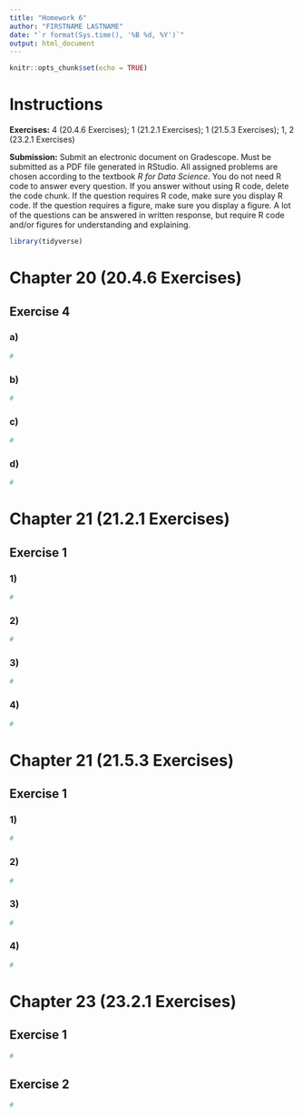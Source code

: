 ```yaml
---
title: "Homework 6"
author: "FIRSTNAME LASTNAME"
date: "`r format(Sys.time(), '%B %d, %Y')`"
output: html_document
---
```


```r
knitr::opts_chunk$set(echo = TRUE)
```

# Instructions

**Exercises:**  4 (20.4.6 Exercises); 1 (21.2.1 Exercises); 1 (21.5.3 Exercises); 1, 2 (23.2.1 Exercises)

**Submission:** Submit an electronic document on Gradescope. Must be submitted as a PDF file generated in RStudio. All assigned problems are chosen according to the textbook *R for Data Science*. You do not need R code to answer every question. If you answer without using R code, delete the code chunk. If the question requires R code, make sure you display R code. If the question requires a figure, make sure you display a figure. A lot of the questions can be answered in written response, but require R code and/or figures for understanding and explaining.

```r
library(tidyverse)
```

# Chapter 20 (20.4.6 Exercises)

##  Exercise 4

### a)
```r
#
```

### b)
```r
#
```

### c)
```r
#
```

### d)
```r
#
```

# Chapter 21 (21.2.1 Exercises)

##  Exercise 1

### 1)
```r
#
```

### 2)
```r
#
```

### 3)
```r
#
```

### 4)
```r
#
```

# Chapter 21 (21.5.3 Exercises)

##  Exercise 1

### 1)
```r
#
```

### 2)
```r
#
```

### 3)
```r
#
```

### 4)
```r
#
```

# Chapter 23 (23.2.1 Exercises)

##  Exercise 1
```r
#
```

##  Exercise 2
```r
#
```

